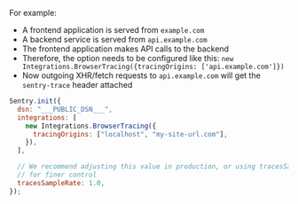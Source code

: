 For example:

- A frontend application is served from `example.com`
- A backend service is served from `api.example.com`
- The frontend application makes API calls to the backend
- Therefore, the option needs to be configured like this: `new Integrations.BrowserTracing({tracingOrigins: ['api.example.com']})`
- Now outgoing XHR/fetch requests to `api.example.com` will get the `sentry-trace` header attached

```javascript
Sentry.init({
  dsn: "___PUBLIC_DSN___",
  integrations: [
    new Integrations.BrowserTracing({
      tracingOrigins: ["localhost", "my-site-url.com"],
    }),
  ],

  // We recommend adjusting this value in production, or using tracesSampler
  // for finer control
  tracesSampleRate: 1.0,
});
```
